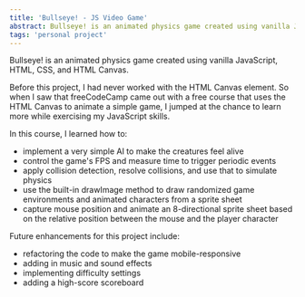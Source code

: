 ```yaml
---
title: 'Bullseye! - JS Video Game'
abstract: Bullseye! is an animated physics game created using vanilla JavaScript, HTML, CSS, and HTML Canvas.
tags: 'personal project'
---
```


Bullseye! is an animated physics game created using vanilla JavaScript, HTML, CSS, and HTML Canvas.

Before this project, I had never worked with the HTML Canvas element. So when I saw that freeCodeCamp came out with a free course that uses the HTML Canvas to animate a simple game, I jumped at the chance to learn more while exercising my JavaScript skills.

In this course, I learned how to:

- implement a very simple AI to make the creatures feel alive
- control the game's FPS and measure time to trigger periodic events
- apply collision detection, resolve collisions, and use that to simulate physics
- use the built-in drawImage method to draw randomized game environments and animated characters from a sprite sheet
- capture mouse position and animate an 8-directional sprite sheet based on the relative position between the mouse and the player character

Future enhancements for this project include:

- refactoring the code to make the game mobile-responsive
- adding in music and sound effects
- implementing difficulty settings
- adding a high-score scoreboard
